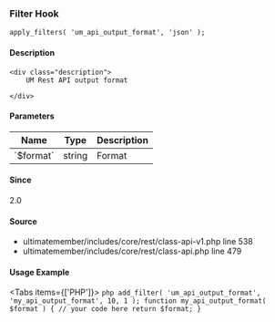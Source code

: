 
### Filter Hook    
    
```
apply_filters( 'um_api_output_format', 'json' );
```

#### Description
    <div class="description">
        UM Rest API output format
 
    </div>

#### Parameters
            
<table className="table-auto mt-2 border dark:border-gray-500 p-5 text-sm text-left">
<thead>
<tr>
<th  className="px-3">Name</th>
<th  className="px-3">Type</th>
<th  className="px-3">Description</th>
</tr>
</thead>
<tbody>
               <tr >
               <td className="px-3 py-2">`$format`</td>
               <td className="px-3 py-2">string</td>
               <td className="px-3 py-2 text-sm">Format</td>
               </tr>
</tbody>
</table>

#### Since
<div class="description">
2.0
</div>

#### Source
  - <Link href="/developer/files/includes-core-rest-class-api-v1#source-view.538">ultimatemember/includes/core/rest/class-api-v1.php</Link> <Link href="/developer/files/includes-core-rest-class-api-v1#source-view.538">line 538</Link>
  - <Link href="/developer/files/includes-core-rest-class-api#source-view.479">ultimatemember/includes/core/rest/class-api.php</Link> <Link href="/developer/files/includes-core-rest-class-api#source-view.479">line 479</Link>



#### Usage Example

<Tabs items={['PHP']}>
    <Tab>
    ```php
    add_filter( 'um_api_output_format', 'my_api_output_format', 10, 1 );
 function my_api_output_format( $format ) {
     // your code here
     return $format;
 }
    ```
    </Tab>
</Tabs>